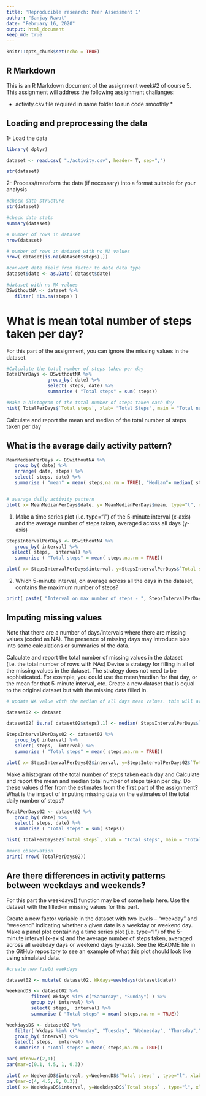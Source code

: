 ```yaml
---
title: 'Reproducible research: Peer Assessment 1'
author: "Sanjay Rawat"
date: "February 16, 2020"
output: html_document
keep_md: true
---
```



```r
knitr::opts_chunk$set(echo = TRUE)
```

## R Markdown

This is an R Markdown document of the assignment week#2 of course 5. This assignment will address the following assignment challanges:


* activity.csv file required in same folder to run code smoothly *

## Loading and preprocessing the data

1- Load the data 

```r
library( dplyr)

dataset <- read.csv( "./activity.csv", header= T, sep=",")

str(dataset)


```

2-  Process/transform the data (if necessary) into a format suitable for your analysis

```r

#check data structure
str(dataset)

#check data stats
summary(dataset)

# number of rows in dataset
nrow(dataset)

# number of rows in dataset with no NA values
nrow( dataset[is.na(dataset$steps),])

#convert date field from factor to date data type
dataset$date <- as.Date( dataset$date)

#dataset with no NA values
DSwithoutNA <- dataset %>%
   filter( !is.na(steps) )

```

# What is mean total number of steps taken per day?
For this part of the assignment, you can ignore the missing values in the dataset.


```r

#Calculate the total number of steps taken per day
TotalPerDays <- DSwithoutNA %>%
               group_by( date) %>%
               select( steps, date) %>%
               summarise ( "Total steps" = sum( steps))

#Make a histogram of the total number of steps taken each day
hist( TotalPerDays$`Total steps`, xlab= "Total Steps", main = "Total number of steps")

```


Calculate and report the mean and median of the total number of steps taken per day

## What is the average daily activity pattern?

```r

MeanMedianPerDays <- DSwithoutNA %>%
   group_by( date) %>%
   arrange( date, steps) %>%
   select( steps, date) %>%
   summarise ( "mean" = mean( steps,na.rm = TRUE), "Median"= median( steps, na.rm = TRUE))


# average daily activity pattern
plot( x= MeanMedianPerDays$date, y= MeanMedianPerDays$mean, type="l", xlab = "Date", ylab = "Average step", main = "Average daily activity pattern")

```


1. Make a time series plot (i.e. \color{red}{\verb|type = "l"|}type="l") of the 5-minute interval (x-axis) and the average number of steps taken, averaged across all days (y-axis)



```r

StepsIntervalPerDays <- DSwithoutNA %>%
   group_by( interval) %>%
  select( steps,  interval) %>%
   summarise ( "Total steps" = mean( steps,na.rm = TRUE))

plot( x= StepsIntervalPerDays$interval, y=StepsIntervalPerDays$`Total steps`, type="l", xlab = "5-minute interval", ylab = "Average across all days", main = "Average daily activity pattern")

```

2. Which 5-minute interval, on average across all the days in the dataset, contains the maximum number of steps?
```r

print( paste( "Interval on max number of steps - ", StepsIntervalPerDays[ StepsIntervalPerDays$`Total steps`== max( StepsIntervalPerDays$`Total steps`), 1]) , sep="")

```


## Imputing missing values

Note that there are a number of days/intervals where there are missing values (coded as \color{red}{\verb|NA|}NA). The presence of missing days may introduce bias into some calculations or summaries of the data.

Calculate and report the total number of missing values in the dataset (i.e. the total number of rows with \color{red}{\verb|NA|}NAs)
Devise a strategy for filling in all of the missing values in the dataset. The strategy does not need to be sophisticated. For example, you could use the mean/median for that day, or the mean for that 5-minute interval, etc.
Create a new dataset that is equal to the original dataset but with the missing data filled in.


```r
# update NA value with the median of all days mean values. this will avoid any spikes or outliares

dataset02 <- dataset

dataset02[ is.na( dataset02$steps),1] <- median( StepsIntervalPerDays$`Total steps`)

```

```r

StepsIntervalPerDays02 <- dataset02 %>%
   group_by( interval) %>%
   select( steps,  interval) %>%
   summarise ( "Total steps" = mean( steps,na.rm = TRUE))

plot( x= StepsIntervalPerDays02$interval, y=StepsIntervalPerDays02$`Total steps`, type="l", xlab="5-minute interval", ylab= "Averange across all days", main="Average daily activity pattern #2")

```

Make a histogram of the total number of steps taken each day and Calculate and report the mean and median total number of steps taken per day. Do these values differ from the estimates from the first part of the assignment? What is the impact of imputing missing data on the estimates of the total daily number of steps?

```r

TotalPerDays02 <- dataset02 %>%
   group_by( date) %>%
   select( steps, date) %>%
   summarise ( "Total steps" = sum( steps))

hist( TotalPerDays02$`Total steps`, xlab = "Total steps", main = "Total number of steps")

#more observation 
print( nrow( TotalPerDays02))
```



## Are there differences in activity patterns between weekdays and weekends?

For this part the \color{red}{\verb|weekdays()|}weekdays() function may be of some help here. Use the dataset with the filled-in missing values for this part.

Create a new factor variable in the dataset with two levels – “weekday” and “weekend” indicating whether a given date is a weekday or weekend day.
Make a panel plot containing a time series plot (i.e. \color{red}{\verb|type = "l"|}type="l") of the 5-minute interval (x-axis) and the average number of steps taken, averaged across all weekday days or weekend days (y-axis). See the README file in the GitHub repository to see an example of what this plot should look like using simulated data.


```r
#create new field weekdays

dataset02 <- mutate( dataset02, Wkdays=weekdays(dataset$date))

WeekendDS <- dataset02 %>%
         filter( Wkdays %in% c("Saturday", "Sunday") ) %>%
         group_by( interval) %>%
         select( steps,  interval) %>%
         summarise ( "Total steps" = mean( steps,na.rm = TRUE))

WeekdaysDS <- dataset02 %>%
   filter( Wkdays %in% c("Monday", "Tuesday", "Wednesday", "Thursday","Friday") ) %>%
   group_by( interval) %>%
   select( steps,  interval) %>%
   summarise ( "Total steps" = mean( steps,na.rm = TRUE))

par( mfrow=c(2,1))
par(mar=c(0.1, 4.5, 1, 0.3))

plot( x= WeekendDS$interval, y=WeekendDS$`Total steps` , type="l", xlab= "", ylab="", main = "weekend",cex.axis=0.1, tck=-.005)
par(mar=c(4, 4.5,.8, 0.3))
plot( x= WeekdaysDS$interval, y=WeekdaysDS$`Total steps` , type="l", xlab= "Interval", ylab="Number of steps", main = "weekdays",cex.axis=0.8, tck=-.05)
```




